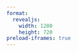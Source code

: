 ```yaml
---
format: 
  revealjs:
    width: 1280
    height: 720
preload-iframes: true
---
```


# {background-iframe="../multiple-images/index.html"}
